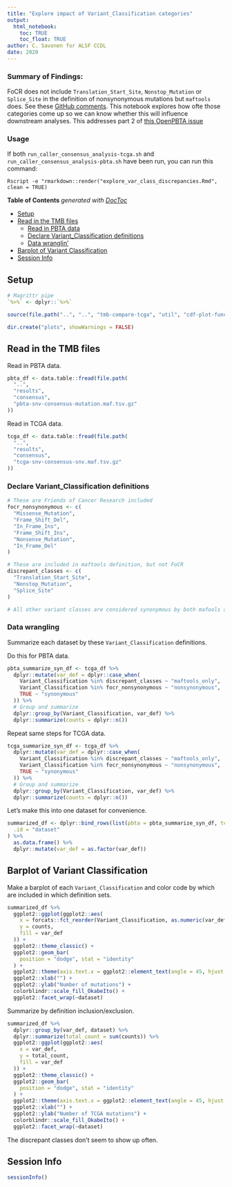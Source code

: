 ```yaml
---
title: "Explore impact of Variant_Classification categories"
output: 
  html_notebook:
    toc: TRUE
    toc_float: TRUE
author: C. Savonen for ALSF CCDL
date: 2020
---
```


### Summary of Findings:

FoCR does not include `Translation_Start_Site`, `Nonstop_Mutation` or `Splice_Site` in the definition of nonsynonymous mutations but `maftools` does. See these [GitHub comments](https://github.com/AlexsLemonade/OpenPBTA-analysis/pull/725#issuecomment-657575733). 
This notebook explores how ofte those categories come up so we can know whether this will influence downstream analyses. 
This addresses part 2 of [this OpenPBTA issue](https://github.com/AlexsLemonade/OpenPBTA-analysis/issues/729)

### Usage

If both `run_caller_consensus_analysis-tcga.sh` and `run_caller_consensus_analysis-pbta.sh` have been run, you can run this command:

```
Rscript -e "rmarkdown::render("explore_var_class_discrepancies.Rmd", clean = TRUE)
```

<!-- START doctoc generated TOC please keep comment here to allow auto update -->
<!-- DON'T EDIT THIS SECTION, INSTEAD RE-RUN doctoc TO UPDATE -->
**Table of Contents**  *generated with [DocToc](https://github.com/thlorenz/doctoc)*

- [Setup](#setup)
- [Read in the TMB files](#read-in-the-tmb-files)
  - [Read in PBTA data](#read-in-pbta-data)
  - [Declare Variant_Classification definitions](#declare-variant_classification-definitions)
  - [Data wranglin'](#data-wranglin)
- [Barplot of Variant Classification](#barplot-of-variant-classification)
- [Session Info](#session-info)

<!-- END doctoc generated TOC please keep comment here to allow auto update -->

## Setup

```r
# Magrittr pipe
`%>%` <- dplyr::`%>%`
```

```r
source(file.path("..", "..", "tmb-compare-tcga", "util", "cdf-plot-function.R"))
```

```r
dir.create("plots", showWarnings = FALSE)
```

## Read in the TMB files

Read in PBTA data. 

```r
pbta_df <- data.table::fread(file.path(
  "..",
  "results",
  "consensus",
  "pbta-snv-consensus-mutation.maf.tsv.gz"
))
```

Read in TCGA data. 

```r
tcga_df <- data.table::fread(file.path(
  "..",
  "results",
  "consensus",
  "tcga-snv-consensus-snv.maf.tsv.gz"
))
```

### Declare Variant_Classification definitions

```r
# These are Friends of Cancer Research included
focr_nonsynonymous <- c(
  "Missense_Mutation",
  "Frame_Shift_Del",
  "In_Frame_Ins",
  "Frame_Shift_Ins",
  "Nonsense_Mutation",
  "In_Frame_Del"
)

# These are included in maftools definition, but not FoCR
discrepant_classes <- c(
  "Translation_Start_Site",
  "Nonstop_Mutation",
  "Splice_Site"
)

# All other variant classes are considered synonymous by both mafools and FoCR
```

### Data wrangling

Summarize each dataset by these `Variant_Classification` definitions. 

Do this for PBTA data. 

```r
pbta_summarize_syn_df <- tcga_df %>%
  dplyr::mutate(var_def = dplyr::case_when(
    Variant_Classification %in% discrepant_classes ~ "maftools_only",
    Variant_Classification %in% focr_nonsynonymous ~ "nonsynonymous",
    TRUE ~ "synonymous"
  )) %>%
  # Group and summarize
  dplyr::group_by(Variant_Classification, var_def) %>%
  dplyr::summarize(counts = dplyr::n())
```

Repeat same steps for TCGA data. 

```r
tcga_summarize_syn_df <- tcga_df %>%
  dplyr::mutate(var_def = dplyr::case_when(
    Variant_Classification %in% discrepant_classes ~ "maftools_only",
    Variant_Classification %in% focr_nonsynonymous ~ "nonsynonymous",
    TRUE ~ "synonymous"
  )) %>%
  # Group and summarize
  dplyr::group_by(Variant_Classification, var_def) %>%
  dplyr::summarize(counts = dplyr::n())
```

Let's make this into one dataset for convenience. 

```r
summarized_df <- dplyr::bind_rows(list(pbta = pbta_summarize_syn_df, tcga = tcga_summarize_syn_df),
  .id = "dataset"
) %>%
  as.data.frame() %>%
  dplyr::mutate(var_def = as.factor(var_def))
```

## Barplot of Variant Classification

Make a barplot of each `Variant_Classification` and color code by which are included in which definition sets. 

```r
summarized_df %>%
  ggplot2::ggplot(ggplot2::aes(
    x = forcats::fct_reorder(Variant_Classification, as.numeric(var_def)),
    y = counts,
    fill = var_def
  )) +
  ggplot2::theme_classic() +
  ggplot2::geom_bar(
    position = "dodge", stat = "identity"
  ) +
  ggplot2::theme(axis.text.x = ggplot2::element_text(angle = 45, hjust = 1)) +
  ggplot2::xlab("") +
  ggplot2::ylab("Number of mutations") +
  colorblindr::scale_fill_OkabeIto() +
  ggplot2::facet_wrap(~dataset)
```

Summarize by definition inclusion/exclusion. 

```r
summarized_df %>%
  dplyr::group_by(var_def, dataset) %>%
  dplyr::summarize(total_count = sum(counts)) %>%
  ggplot2::ggplot(ggplot2::aes(
    x = var_def,
    y = total_count,
    fill = var_def
  )) +
  ggplot2::theme_classic() +
  ggplot2::geom_bar(
    position = "dodge", stat = "identity"
  ) +
  ggplot2::theme(axis.text.x = ggplot2::element_text(angle = 45, hjust = 1)) +
  ggplot2::xlab("") +
  ggplot2::ylab("Number of TCGA mutations") +
  colorblindr::scale_fill_OkabeIto() +
  ggplot2::facet_wrap(~dataset)
```

The discrepant classes don't seem to show up often. 

## Session Info

```r
sessionInfo()
```
